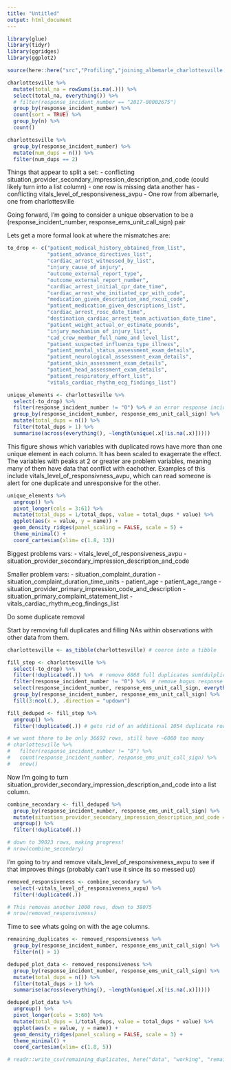 ```yaml
---
title: "Untitled"
output: html_document
---
```


```r
library(glue)
library(tidyr)
library(ggridges)
library(ggplot2)

source(here::here("src","Profiling","joining_albemarle_charlottesville.R"))
```

```r
charlottesville %>% 
  mutate(total_na = rowSums(is.na(.))) %>%
  select(total_na, everything()) %>% 
  # filter(response_incident_number == "2017-00002675")
  group_by(response_incident_number) %>%
  count(sort = TRUE) %>% 
  group_by(n) %>% 
  count()

charlottesville %>% 
  group_by(response_incident_number) %>%
  mutate(num_dups = n()) %>% 
  filter(num_dups == 2)
```

Things that appear to split a set:
  - conflicting situation_provider_secondary_impression_description_and_code (could likely turn into a list column)
  - one row is missing data another has
  - conflicting vitals_level_of_responsiveness_avpu
  - One row from albemarle, one from charlottesville
  
Going forward, I'm going to consider a unique observation to be a (response_incident_number, response_ems_unit_call_sign) pair
  
Lets get a more formal look at where the mismatches are:

```r
to_drop <- c("patient_medical_history_obtained_from_list", 
             "patient_advance_directives_list",
             "cardiac_arrest_witnessed_by_list",
             "injury_cause_of_injury",
             "outcome_external_report_type",
             "outcome_external_report_number",
             "cardiac_arrest_initial_cpr_date_time",
             "cardiac_arrest_who_initiated_cpr_with_code",
             "medication_given_description_and_rxcui_code",
             "patient_medication_given_descriptions_list",
             "cardiac_arrest_rosc_date_time",
             "destination_cardiac_arrest_team_activation_date_time",
             "patient_weight_actual_or_estimate_pounds",
             "injury_mechanism_of_injury_list",
             "cad_crew_member_full_name_and_level_list",
             "patient_suspected_influenza_type_illness",
             "patient_mental_status_assessment_exam_details",
             "patient_neurological_assessment_exam_details",
             "patient_skin_assessment_exam_details",
             "patient_head_assessment_exam_details",
             "patient_respiratory_effort_list",
             "vitals_cardiac_rhythm_ecg_findings_list")

unique_elements <- charlottesville %>% 
  select(-to_drop) %>% 
  filter(response_incident_number != "0") %>% # an error response incident number
  group_by(response_incident_number, response_ems_unit_call_sign) %>% 
  mutate(total_dups = n()) %>%
  filter(total_dups > 1) %>% 
  summarise(across(everything(), ~length(unique(.x[!is.na(.x)]))))
```

This figure shows which variables with duplicated rows have more than one unique element in each column. It has been scaled to exagerrate the effect. The variables with peaks at 2 or greater are problem variables, meaning many of them have data that conflict with eachother. Examples of this include vitals_level_of_responsivness_avpu, which can read someone is alert for one duplicate and unresponsive for the other. 
```r
unique_elements %>% 
  ungroup() %>% 
  pivot_longer(cols = 3:61) %>% 
  mutate(total_dups = 1/total_dups, value = total_dups * value) %>% 
  ggplot(aes(x = value, y = name)) +
  geom_density_ridges(panel_scaling = FALSE, scale = 5) +
  theme_minimal() +
  coord_cartesian(xlim= c(1.8, 13))
```

Biggest problems vars:
- vitals_level_of_responsiveness_avpu
- situation_provider_secondary_impression_description_and_code

Smaller problem vars:
- situation_complaint_duration
- situation_complaint_duration_time_units
- patient_age
- patient_age_range
- situation_provider_primary_impression_code_and_description
- situation_primary_complaint_statement_list
- vitals_cardiac_rhythm_ecg_findings_list


Do some duplicate removal

Start by removing full duplicates and filling NAs within observations with other data from them. 
```r
charlottesville <- as_tibble(charlottesville) # coerce into a tibble

fill_step <- charlottesville %>% 
  select(-to_drop) %>% 
  filter(!duplicated(.)) %>%  # remove 6868 full duplicates sum(dulplicated(select(charlottesvill, -to_drop)))
  filter(response_incident_number != "0") %>%  # remove bogus response incident number
  select(response_incident_number, response_ems_unit_call_sign, everything()) %>% 
  group_by(response_incident_number, response_ems_unit_call_sign) %>% 
  fill(3:ncol(.), .direction = "updown")

fill_deduped <- fill_step %>% 
  ungroup() %>% 
  filter(!duplicated(.)) # gets rid of an additional 1054 duplicate rows sum(duplicated(fill_step))

# we want there to be only 36692 rows, still have ~6000 too many
# charlottesville %>% 
#   filter(response_incident_number != "0") %>% 
#   count(response_incident_number, response_ems_unit_call_sign) %>% 
#   nrow()
```


Now I'm going to turn situation_provider_secondary_impression_description_and_code into a list column. 

```r
combine_secondary <- fill_deduped %>% 
  group_by(response_incident_number, response_ems_unit_call_sign) %>% 
  mutate(situation_provider_secondary_impression_description_and_code = paste0(unique(situation_provider_secondary_impression_description_and_code), collapse = "|")) %>% 
  ungroup() %>% 
  filter(!duplicated(.))

# down to 39023 rows, making progress!
# nrow(combine_secondary)

```

I'm going to try and remove vitals_level_of_responsiveness_avpu to see if that improves things (probably can't use it since its so messed up)

```r
removed_responsiveness <- combine_secondary %>% 
  select(-vitals_level_of_responsiveness_avpu) %>% 
  filter(!duplicated(.))

# This removes another 1000 rows, down to 38075
# nrow(removed_responsivness)
```

Time to see whats going on with the age columns. 

```r
remaining_duplicates <- removed_responsiveness %>% 
  group_by(response_incident_number, response_ems_unit_call_sign) %>% 
  filter(n() > 1)
```

```r
deduped_plot_data <- removed_responsiveness %>% 
  group_by(response_incident_number, response_ems_unit_call_sign) %>% 
  mutate(total_dups = n()) %>%
  filter(total_dups > 1) %>% 
  summarise(across(everything(), ~length(unique(.x[!is.na(.x)]))))
```

```r
deduped_plot_data %>% 
  ungroup() %>% 
  pivot_longer(cols = 3:60) %>% 
  mutate(total_dups = 1/total_dups, value = total_dups * value) %>% 
  ggplot(aes(x = value, y = name)) +
  geom_density_ridges(panel_scaling = FALSE, scale = 3) +
  theme_minimal() +
  coord_cartesian(xlim= c(1.8, 5))
```


```r
# readr::write_csv(remaining_duplicates, here("data", "working", "remaining_duplicates.csv"))
```




